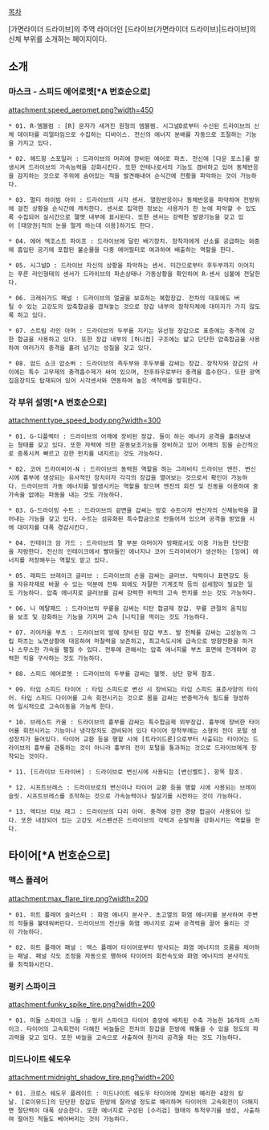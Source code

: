 [[목차]]

[가면라이더 드라이브]의 주역 라이더인 [드라이브(가면라이더 드라이브)|드라이브]의 신체 부위를 소개하는 페이지이다.

== 소개 ==
=== 마스크 - 스피드 에어로멧[*A 번호순으로] ===
attachment:speed_aeromet.png?width=450

 * 01. R-엠블럼 : [R] 문자가 새겨진 원형의 엠블렘. 시그널D로부터 수신된 드라이브의 신체 데이터를 리얼타임으로 수집하는 디바이스. 전신의 에너지 분배를 자동으로 조절하는 기능을 가지고 있다.

 * 02. 헤드윙 스포일러 : 드라이브의 머리에 장비된 에어로 파츠. 전신에 [다운 포스]를 발생시켜 드라이브의 가속능력을 강화시킨다. 또한 안테나로서의 기능도 겸비하고 있어 동체반응을 감지하는 것으로 주위에 숨어있는 적을 발견해내어 순식간에 전황을 파악하는 것이 가능하다.

 * 03. 멀티 하이빔 아이 : 드라이브의 시각 센서. 열원반응이나 동체반응을 파악하여 전방위에 걸친 상황을 순식간에 캐치한다. 센서로 집약한 정보는 사용자가 한 눈에 파악할 수 있도록 수집되어 실시간으로 헬멧 내부에 표시된다. 또한 센서는 강력한 발광기능을 갖고 있어 [태양권|적의 눈을 멀게 하는데 이용]하기도 한다.

 * 04. 에어 엑조스트 파이프 : 드라이브에 달린 배기장치. 장착자에게 산소를 공급하는 와중에 흡입된 공기에 포합된 불순물을 다중 에어필터로 여과하여 배출하는 역할을 한다.

 * 05. 시그널D : 드라이브 자신의 상황을 파악하는 센서. 미간으로부터 후두부까지 이어지는 푸른 라인형태의 센서가 드라이브의 파손상태나 가동상황을 확인하여 R-센서 심볼에 전달한다.

 * 06. 크래쉬가드 패널 : 드라이브의 얼굴을 보호하는 복합장갑. 전차의 대포에도 버틸 수 있는 고강도의 압축합금을 겹쳐놓는 것으로 장갑 내부의 장착자체에 대미지가 가지 않도록 하고 있다.

 * 07. 스트림 라인 아머 : 드라이브의 두부를 지키는 유선형 장갑으로 표층에는 충격에 강한 합금을 사용하고 있다. 또한 장갑 내부의 [허니컴] 구조에는 얇고 단단한 압축합금을 사용하여 여러가지 충격을 흘려 넘기는 성질을 갖고 있다.

 * 08. 암드 쇼크 압소버 : 드라이브의 측두부와 후두부를 감싸는 장갑. 장착자와 장갑의 사이에는 특수 고무제의 충격흡수제가 싸여 있으며, 전후좌우로부터 충격을 흡수한다. 또한 광역집음장치도 탑재되어 있어 시각센서와 연동하여 높은 색적력을 발휘한다.

=== 각 부위 설명[*A 번호순으로] ===
attachment:type_speed_body.png?width=300

 * 01. G-디플렉터 : 드라이브의 어깨에 장비된 장갑. 들이 하는 에너지 공격을 흘려보내는 형태를 갖고 있다. 또한 자력에 의한 운동보조기능을 장비하고 있어 어깨의 힘을 순간적으로 증폭시켜 빠르고 강한 펀치를 내지르는 것도 가능하다.

 * 02. 코어 드라이비어-N : 드라이브의 동력원 역할을 하는 그라비티 드라이브 엔진. 변신시에 흉부에 생성되는 유사적인 장치이자 각각의 장갑을 열어보는 것으로서 확인이 가능하다. 드라이브의 가동 에너지를 발생시키는 역할을 맡으며 엔진의 회전 및 진동을 이용하여 중가속을 없애는 파동을 내는 것도 가능하다.

 * 03. G-드라이빙 수트 : 드라이브의 겉면을 갑싸는 방호 슈트이자 변신자의 신체능력을 끌어내는 기능을 갖고 있다. 수트는 섬유화된 특수합금으로 만들어져 있으며 공격을 받았을 시에 대미지를 대폭 경감시킨다.

 * 04. 인테이크 암 가드 : 드라이브의 팔 부분 아머이자 방패로서도 이용 가능한 단단함을 자랑한다. 전신의 인테이크에서 빨아들인 에너지나 코어 드라이비어가 생산하는 [잉여] 에너지를 저장해두는 역할도 맡고 있다.

 * 05. 래피드 브레이크 글러브 : 드라이브의 손을 감싸는 글러브. 악력이나 표면강도 등을 자유자재로 바꿀 수 있는 덕분에 전투 외에도 자잘한 기계조작 등의 섬세함이 필요한 일도 가능하다. 압축 에너지로 글러브를 감싸 강력한 위력의 고속 펀치를 쓰는 것도 가능하다.

 * 06. 니 메탈패드 : 드라이브의 무릎을 감싸는 티탄 합금제 장갑. 무릎 관절의 움직임을 보조 및 강화하는 기능을 가지며 고속 [니킥]을 먹이는 것도 가능하다.

 * 07. 리어카울 부츠 : 드라이브의 발에 장비된 장갑 부츠. 발 전체를 감싸는 고성능의 그립 파츠는 노면상황에 대응하여 마찰력을 보존하고, 최고속도시에 급속으로 방향전환을 하거나 스무스한 가속을 펼칠 수 있다. 전투에 관해서는 압축 에너지를 부츠 표면에 전개하여 강력한 킥을 구사하는 것도 가능하다.

 * 08. 스피드 에어로멧 : 드라이브의 두부를 감싸는 헬멧. 상단 항목 참조.

 * 09. 타입 스피드 타이어 : 타입 스피드로 변신 시 장비되는 타입 스피드 표준사양의 타이어. 타입 스피드 다이어를 고속 회전시키는 것으로 몸을 감싸는 반중력가속 필드를 형성하여 일시적으로 고속이동을 가능케 한다.

 * 10. 브레스트 카울 : 드라이브의 흉부를 감싸는 특수합금제 외부장갑. 흉부에 장비한 타이어를 회전시키는 기능이나 냉각장치도 겸비되어 있다 타이어 장착부에는 소형의 전이 포털 생성장치가 들어있다. 타이어 교환 등을 행할 시에 [트라이드론]으로부터 사출되는 타이어는 드라이브의 흉부를 관통하는 것이 아니라 흉부의 전이 포털을 통과하는 것으로 드라이브에게 장착되는 것이다.

 * 11. [드라이브 드라이버] : 드라이브로 변신시에 사용되는 [변신벨트]. 항목 참조.

 * 12. 시프트브레스 : 드라이브로의 변신이나 타이어 교환 등을 행할 시에 사용되는 브레이슬릿. 시프트브레스를 조작하는 것으로 가속능력이나 필살기를 시전하는 것이 가능하다.

 * 13. 액티브 터보 레그 : 드라이브의 다리 아머. 충격에 강한 경량 합금이 사용되어 있다. 또한 내장되어 있는 고강도 서스펜션은 드라이브의 각력과 순발력을 강화시키는 역할을 한다.
== 타이어[*A 번호순으로] ==
=== 맥스 플레어 ===
attachment:max_flare_tire.png?width=200

 * 01. 히트 플레어 슬러스터 : 화염 에너지 분사구. 초고열의 화염 에너지를 분사하여 주변의 적들을 불태워버린다. 드라이브의 전신을 화염 에너지로 감싸 공격력을 끌어 올리는 것이 가능하다.

 * 02. 히트 플레어 패널 : 맥스 플레어 타이어로부터 방사되는 화염 에너지의 흐름을 제어하는 패널. 패널 각도 조정을 자동으로 행하여 타이어의 회전속도와 화염 에너지의 분사각도를 최적화시킨다.

=== 펑키 스파이크 ===
attachment:funky_spike_tire.png?width=200

 * 01. 미들 스파이크 니들 : 펑키 스파이크 타이어 중앙에 배치된 수축 가능한 16개의 스파이크. 타이어의 고속회전이 더해진 바늘들은 전차의 장갑을 한방에 꿰뚫을 수 있을 정도의 파괴력을 갖고 있다. 또한 바늘을 고속으로 사출하여 원거리 공격을 하는 것도 가능하다.

=== 미드나이트 쉐도우 ===
attachment:midnight_shadow_tire.png?width=200

 * 01. 크로스 쉐도우 플레이트 : 미드나이트 쉐도우 타이어에 장비된 예리한 4장의 칼날. [로이뮤드]의 단단한 장갑도 한방에 잘라낼 정도로 예리하며 타이어의 고속회전이 더해지면 절단력이 대폭 상승한다. 또한 에너지로 구성된 [수리검] 형태의 투척무기를 생성, 사출하여 떨어진 적들도 베어버리는 것이 가능하다.
